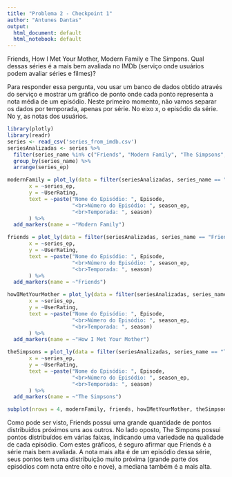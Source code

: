 ```yaml
---
title: "Problema 2 - Checkpoint 1"
author: "Antunes Dantas"
output:
  html_document: default
  html_notebook: default
---
```


Friends, How I Met Your Mother, Modern Family e The Simpons. Qual dessas séries é a mais bem avaliada no IMDb (serviço onde usuários podem avaliar séries e filmes)?

Para responder essa pergunta, vou usar um banco de dados obtido através do serviço e mostrar um gráfico de ponto onde cada ponto representa a nota média de um episódio. Neste primeiro momento, não vamos separar os dados por temporada, apenas por série. No eixo x, o episódio da série. No y, as notas dos usuários.

```r
library(plotly)
library(readr)
series <- read_csv('series_from_imdb.csv')
seriesAnalizadas <- series %>% 
  filter(series_name %in% c("Friends", "Modern Family", "The Simpsons", "How I Met Your Mother")) %>%
  group_by(series_name) %>%
  arrange(series_ep)

modernFamily = plot_ly(data = filter(seriesAnalizadas, series_name == "Modern Family"),
       x = ~series_ep,
       y = ~UserRating,
       text = ~paste("Nome do Episódio: ", Episode,
                     "<br>Número do Episódio: ", season_ep,
                     "<br>Temporada: ", season)
       ) %>%
  add_markers(name = ~"Modern Family")

friends = plot_ly(data = filter(seriesAnalizadas, series_name == "Friends"),
       x = ~series_ep,
       y = ~UserRating,
       text = ~paste("Nome do Episódio: ", Episode,
                     "<br>Número do Episódio: ", season_ep,
                     "<br>Temporada: ", season)
       ) %>%
  add_markers(name = ~"Friends")

howIMetYourMother = plot_ly(data = filter(seriesAnalizadas, series_name == "How I Met Your Mother"),
       x = ~series_ep,
       y = ~UserRating,
       text = ~paste("Nome do Episódio: ", Episode,
                     "<br>Número do Episódio: ", season_ep,
                     "<br>Temporada: ", season)
       ) %>%
  add_markers(name = ~"How I Met Your Mother")

theSimpsons = plot_ly(data = filter(seriesAnalizadas, series_name == "The Simpsons"),
       x = ~series_ep,
       y = ~UserRating,
       text = ~paste("Nome do Episódio: ", Episode,
                     "<br>Número do Episódio: ", season_ep,
                     "<br>Temporada: ", season)
       ) %>%
  add_markers(name = ~"The Simpsons")
```

```r
subplot(nrows = 4, modernFamily, friends, howIMetYourMother, theSimpsons)
```

Como pode ser visto, Friends possui uma grande quantidade de pontos distribuídos próximos uns aos outros. No lado oposto, The Simpons possui pontos distribuídos em várias faixas, indicando uma variedade na qualidade de cada episódio.
Com estes gráficos, é seguro afirmar que Friends é a série mais bem avaliada. A nota mais alta é de um episódio dessa série, seus pontos tem uma distribuição muito próxima (grande parte dos episódios com nota entre oito e nove), a mediana também é a mais alta.